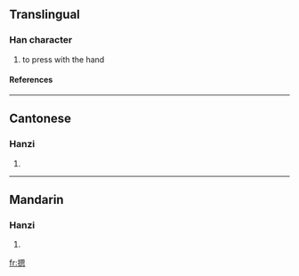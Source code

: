 ==Translingual==
===Han character===
{{Han char|rn=64|rad=手|as=10|sn=13|four=5603<sub>0</sub>|canj=手田大心 (QWKP)}}
# to press with the hand
====References====
{{Han ref|kx=0449.081|dkj=12556|hdz=31932.010|uh=6441|ud=25665|bh=DDAE|bd=56750}}

----
==Cantonese==
===Hanzi===
{{yue-hanzi|jyut=|y=on3}}
# {{defn|Cantonese}}

----
==Mandarin==
===Hanzi===
{{cmn-hanzi|pin=[[èn]] (en4)|wg=en<sup>4</sup>}}
# {{defn|Mandarin}}

[[fr:摁]]